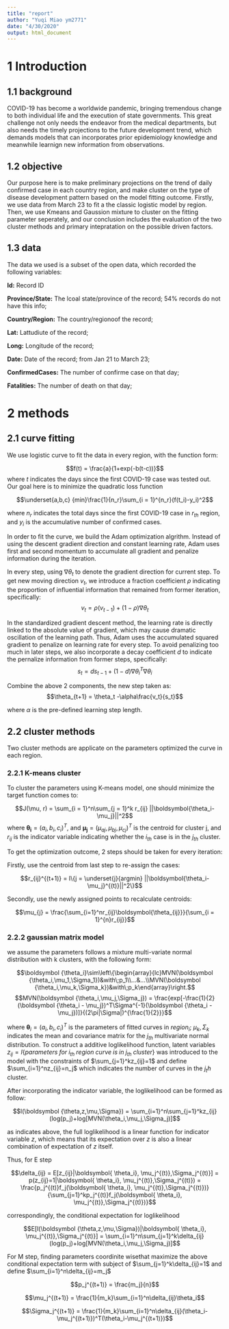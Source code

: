 ```yaml
---
title: "report"
author: "Yuqi Miao ym2771"
date: "4/30/2020"
output: html_document
---
```


# 1 Introduction

## 1.1 background
COVID-19 has become a worldwide pandemic, bringing tremendous change to both individual life and the execution of state governments. This great challenge not only needs the endeavor from the medical departments, but also needs the timely projections to the future development trend, which demands models that can incorporates prior epidemiology knowledge and meanwhile learnign new information from observations.

## 1.2 objective
Our purpose here is to make preliminary projections on the trend of daily confirmed case in each country region, and make cluster on the type of disease development pattern based on the model fitting outcome. Firstly, we use data from March 23 to fit a the classic logistic model by region. Then, we use Kmeans and Gaussion mixture to cluster on the fitting parameter seperately, and our conclusion includes the evaluation of the two cluster methods and primary intepratation on the possible driven factors. 

## 1.3 data 
The data we used is a subset of the open data, which recorded the following variables:

**Id:** Record ID

**Province/State:** The lcoal state/province of the record; 54% records do not have this info;

**Country/Region:** The country/regionoof the record;

**Lat:** Lattudiute of the record;

**Long:** Longitude of the record;

**Date:** Date of the record; from Jan 21 to March 23; 

**ConfirmedCases:** The number of confirme case on that day;

**Fatalities:** The number of death on that day;


# 2 methods

## 2.1 curve fitting

We use logistic curve to fit the data in every region, with the function form: 

$$f(t) = \frac{a}{1+exp(-b(t-c))}$$
where $t$ indicates the days since the first COVID-19 case was tested out. Our goal here is to minimize the quadratic loss function

$$\underset{a,b,c} {min}\frac{1}{n_r}\sum_{i = 1}^{n_r}(f(t_i)-y_i)^2$$

where $n_r$ indicates the total days since the first COVID-19 case in $r_{th}$ region, and $y_i$ is the accumulative number of confirmed cases. 

In order to fit the curve, we build the Adam optimization algrithm. Instead of using the descent gradient direction and constant learning rate, Adam uses first and second momentum to accumulate all gradient and penalize information during the iteration.

In every step, using $\nabla\theta_t$ to denote the gradient direction for current step. To get new moving direction $v_t$, we introduce a fraction coefficient $\rho$ indicating the proportion of influential information that remained from former iteration, specifically:
$$v_t = \rho(v_{t-1})+(1-\rho)\nabla\theta_t$$

In the standardized gradient descent method, the learning rate is directly linked to the absolute value of gradient, which may cause dramatic oscillation of the learning path. Thus, Adam uses the accumulated squared gradient to penalize on learning rate for every step. To avoid penalizing too much in later steps, we also incorporate a decay coefficient $d$ to indicate the pernalize information from former steps, specifically: 
$$s_t = ds_{t-1}+(1-d)\nabla\theta_i^T\nabla\theta_i$$

Combine the above 2 components, the new step taken as:
$$\theta_{t+1} = \theta_t -\alpha\frac{v_t}{s_t}$$

where $\alpha$ is the pre-defined learning step length.

## 2.2 cluster methods

Two cluster methods are applicate on the parameters optimized the curve in each region.  

### 2.2.1 K-means cluster

To cluster the parameters using K-means model, one should minimize the target function comes to:

$$J(\mu, r) = \sum_{i = 1}^n\sum_{j = 1}^k r_{ij} ||\boldsymbol{\theta_i-\mu_j}||^2$$
where $\boldsymbol {\theta_i} = (a_i,b_i,c_i)^T$, and $\boldsymbol{\mu_j} = (\mu_{aj},\mu_{bj},\mu_{cj})^T$ is the centroid for cluster j, and $r_{ij}$ is the indicator variable indicating whether the $i_{th}$ case is in the $j_{th}$ cluster.

To get the optimization outcome, 2  steps should  be taken for every iteration:

Firstly, use the centroid from last step to re-assign the cases:

$$r_{ij}^{(t+1)} = I\{j = \underset{j}{argmin} ||\boldsymbol{\theta_i-\mu_j}^{(t)}||^2\}$$

Secondly, use the newly assigned points to recalculate centroids:

$$\mu_{j} = \frac{\sum_{i=1}^nr_{ij}\boldsymbol{\theta_{ij}}}{\sum_{i = 1}^{n}r_{ij}}$$

### 2.2.2 gaussian matrix model

we assume the parameters follows a mixture multi-variate normal distribution with k clusters, with the following form:

$$\boldsymbol {\theta_i}\sim\left\{\begin{array}{lc}MVN(\boldsymbol {\theta_i,\mu_1,\Sigma_1})&with\;p_1\\...&...\\MVN(\boldsymbol {\theta_i,\mu_k,\Sigma_k})&with\;p_k\end{array}\right.$$
$$MVN(\boldsymbol {\theta_i,\mu_j,\Sigma_j}) = \frac{exp[-\frac{1}{2}(\boldsymbol {\theta_i - \mu_j})^T\Sigma^{-1}(\boldsymbol {\theta_i - \mu_j})]}{(2\pi|\Sigma|)^{\frac{1}{2}}}$$

where $\boldsymbol \theta_i =(a_i,b_i,c_i)^T$ is the parameters of fitted curves in $region_i$; $\mu_k,\Sigma_k$ indicates the mean and covariance matrix for the $j_{th}$ multivariate normal distribution. To construct a additive loglikelihood function, latent variables $z_{ij} = I\{parameters \;for\;i_{th} \;region\;curve\;is \;in\;j_{th}\;cluster\}$ was introduced to the model with the constraints of $\sum_{j=1}^kz_{ij}=1$ and define $\sum_{i=1}^nz_{ij}=n_j$ which indicates the number of curves in the $j_th$ cluster.

After incorporating the indicator variable, the loglikelihood can be formed as follow:

$$l(\boldsymbol {\theta,z,\mu,\Sigma}) = \sum_{i=1}^n\sum_{j=1}^kz_{ij}(log(p_j)+log[MVN(\theta_i,\mu_j,\Sigma_j)]$$

as indicates above, the full loglikelihood is a linear function for indicator variable $z$, which means that its expectation over $z$ is also a linear combination of expectation of $z$ itself.

Thus, for E step

$$\delta_{ij} = E[z_{ij}|\boldsymbol{ \theta_i}, \mu_j^{(t)},\Sigma_j^{(t)}] = p(z_{ij}=1|\boldsymbol{ \theta_i}, \mu_j^{(t)},\Sigma_j^{(t)}) = \frac{p_j^{(t)}f_j(\boldsymbol{ \theta_i}, \mu_j^{(t)},\Sigma_j^{(t)})}{\sum_{j=1}^kp_j^{(t)}f_j(\boldsymbol{ \theta_i}, \mu_j^{(t)},\Sigma_j^{(t)})}$$

correspondingly, the conditional expectation for loglikelihood

$$E[l(\boldsymbol {\theta,z,\mu,\Sigma})|\boldsymbol{ \theta_i}, \mu_j^{(t)},\Sigma_j^{(t)}] = \sum_{i=1}^n\sum_{j=1}^k\delta_{ij}(log(p_j)+log[MVN(\theta_i,\mu_j,\Sigma_j)]$$



For M step, finding parameters coordinite wisethat maximize the above conditional expectation term with subject of $\sum_{j=1}^k\delta_{ij}=1$ and define $\sum_{i=1}^n\delta_{ij}=m_j$ 

$$p_j^{(t+1)} = \frac{m_j}{n}$$

$$\mu_j^{(t+1)} = \frac{1}{m_k}\sum_{i=1}^n\delta_{ij}\theta_i$$

$$\Sigma_j^{(t+1)} = \frac{1}{m_k}\sum_{i=1}^n\delta_{ij}(\theta_i-\mu_j^{(t+1)})^T(\theta_i-\mu_j^{(t+1)})$$

